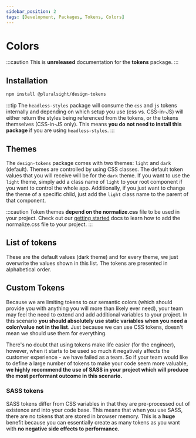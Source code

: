 ```yaml
---
sidebar_position: 2
tags: [Development, Packages, Tokens, Colors]
---
```



# Colors

:::caution
This is **unreleased** documentation for the **tokens** package.
:::

## Installation

```bash npm2yarn
npm install @pluralsight/design-tokens
```

:::tip
The `headless-styles` package will consume the `css` and `js` tokens internally and depending on which setup you use (css vs. CSS-in-JS) will either return the styles being referenced from the tokens, or the tokens themselves (CSS-in-JS only). This means **you do not need to install this package** if you are using `headless-styles`.
:::

## Themes

The `design-tokens` package comes with two themes: `light` and `dark` (default). Themes are controlled by using CSS classes. The default token values that you will receive will be for the `dark` theme. If you want to use the `light` theme, simply add a class name of `light` to your root component if you want to control the whole app. Additionally, if you just want to change the theme of a specific child, just add the `light` class name to the parent of that component.

:::caution
Token themes **depend on the normalize.css** file to be used in your project. Check out our [getting started](../../getting-started/usage.md#normalizecss) docs to learn how to add the normalize.css file to your project.
:::

## List of tokens

These are the default values (dark theme) and for every theme, we just overwrite the values shown in this list. The tokens are presented in alphabetical order.

<TokensColorMap />

## Custom Tokens

Because we are limiting tokens to our semantic colors (which should provide you with anything you will more than likely ever need), your team may feel the need to extend and add additional variables to your project. In this scenario **you should absolutely use static variables when you need a color/value not in the list**. Just because we can use CSS tokens, doesn't mean we should use them for everything.

There's no doubt that using tokens make life easier (for the engineer), however, when it starts to be used so much it negatively affects the customer experience - we have failed as a team. So if your team would like to define a large number of tokens to make your code seem more valuable, **we highly recommend the use of SASS in your project which will produce the most performant outcome in this scenario.**

### SASS tokens

SASS tokens differ from CSS variables in that they are pre-processed out of existence and into your code base. This means that when you use SASS, there are no tokens that are stored in browser memory. This is a **huge** benefit because you can essentially create as many tokens as you want with **no negative side effects to performance.**
